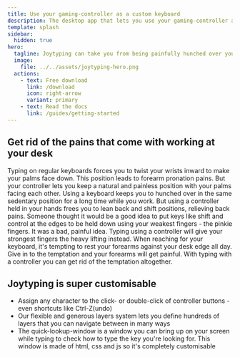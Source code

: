 ```yaml
---
title: Use your gaming-controller as a custom keyboard
description: The desktop app that lets you use your gaming-controller as a custom keyboard
template: splash
sidebar:
  hidden: true
hero:
  tagline: Joytyping can take you from being painfully hunched over your keyboard, to reclining while you control your keyboard and mouse using your gaming-controller.
  image:
    file: ../../assets/joytyping-hero.png
  actions:
    - text: Free download
      link: /download
      icon: right-arrow
      variant: primary
    - text: Read the docs
      link: /guides/getting-started
---
```



## Get rid of the pains that come with working at your desk

<CardGrid>
	<Card title="End forearm pronation pains" icon="right-caret">
Typing on regular keyboards forces you to twist your wrists inward to make your palms face down. This position leads to forearm pronation pains. But your controller lets you keep a natural and painless position with your palms facing each other.
	</Card>
	<Card title="Bye-bye back aches" icon="right-caret">
Using a keyboard keeps you to hunched over in the same sedentary position for a long time while you work. But using a controller held in your hands frees you to lean back and shift positions, relieving back pains.
	</Card>
	<Card title="Escape pinkie pains" icon="right-caret">
Someone thought it would be a good idea to put keys like shift and control at the edges to be held down using your weakest fingers - the pinkie fingers. It was a bad, painful idea. Typing using a controller will give your strongest fingers the heavy lifting instead.
	</Card>
	<Card title="Forget forearm pains" icon="right-caret">
When reaching for your keyboard, it's tempting to rest your forearms against your desk edge all day. Give in to the temptation and your forearms will get painful. With typing with a controller you can get rid of the temptation altogether.
	</Card>
</CardGrid>

## Joytyping is super customisable
- Assign any character to the click- or double-click of controller buttons - even shortcuts like Ctrl-Z(undo)
- Our flexible and generous layers system lets you define hundreds of layers that you can navigate between in many ways
- The quick-lookup-window is a window you can bring up on your screen while typing to check how to type the key you're looking for. This window is made of html, css and js so it's completely customisable

